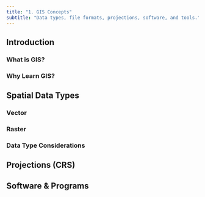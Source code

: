 ```yaml
---
title: "1. GIS Concepts"
subtitle: "Data types, file formats, projections, software, and tools."
---
```


## Introduction

### What is GIS?

### Why Learn GIS?

## Spatial Data Types

### Vector


### Raster


### Data Type Considerations


## Projections (CRS)


## Software & Programs
